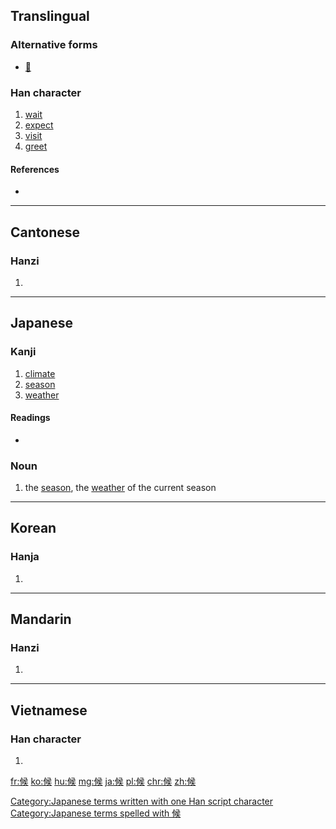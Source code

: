 {{also|侯}}
==Translingual==

===Alternative forms===
* [[𠊱]]

===Han character===
{{Han char|rn=9|rad=人|as=08|sn=10|four=2723<sub>4</sub>|canj=人中弓大 (OLNK)}}

# [[wait]]
# [[expect]]
# [[visit]]
# [[greet]]

====References====
* {{Han ref|kx=0108.040|dkj=00775|dj=0229.150|hdz=10178.050|uh=5019|ud=20505|bh=ADD4|bd=44500}}

----

==Cantonese==

===Hanzi===
{{yue-hanzi|jyut=|y=hau6}}

# {{defn|lang=yue|sort=人08}}

----

==Japanese==

===Kanji===
{{ja-kanji|grade=4|rs=人08}}

# [[climate]]
# [[season]]
# [[weather]]

====Readings====
* {{ja-readings|on=[[こう]] (kō)|kun=[[そうろう]] (sōrō), [[うかがう]] (ukagau), [[さぶらう]] (saburau)}}

===Noun===
{{ja-noun|k|hira=こう|rom=kō}} 

# {{context|literary|lang=ja|sort=こう}} the [[season]], the [[weather]] of the current season

[[Category:Japanese terms written with one Han script character]]
[[Category:Japanese terms spelled with 候]]
----

==Korean==

===Hanja===
{{ko-hanja|hangeul=후|rv=hu|mr=hu}}

# {{defn|lang=ko|sort=人08}}

----

==Mandarin==

===Hanzi===
{{cmn-hanzi|pin=[[hòu]] ([[hou4]]), [[liàng]] ([[liang4]])|wg=hou<sup>4</sup>, liang<sup>4</sup>}}

# {{defn|lang=cmn|sort=人08}}

----

==Vietnamese==

===Han character===
{{vi-hantu|[[hậu]], [[hầu]], [[thoắng]]|rs=人08}}

# {{defn|lang=vi|sort=人08}}

[[fr:候]]
[[ko:候]]
[[hu:候]]
[[mg:候]]
[[ja:候]]
[[pl:候]]
[[chr:候]]
[[zh:候]]